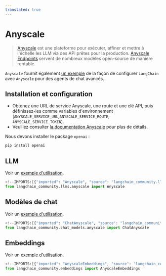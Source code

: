 ```yaml
---
translated: true
---
```


# Anyscale

>[Anyscale](https://www.anyscale.com) est une plateforme pour exécuter, affiner et mettre à l'échelle les LLM via des API prêtes pour la production.
> [Anyscale Endpoints](https://docs.anyscale.com/endpoints/overview) servent de nombreux modèles open-source de manière rentable.

`Anyscale` fournit également [un exemple](https://docs.anyscale.com/endpoints/model-serving/examples/langchain-integration)
de la façon de configurer `LangChain` avec `Anyscale` pour des agents de chat avancés.

## Installation et configuration

- Obtenez une URL de service Anyscale, une route et une clé API, puis définissez-les comme variables d'environnement (`ANYSCALE_SERVICE_URL`,`ANYSCALE_SERVICE_ROUTE`, `ANYSCALE_SERVICE_TOKEN`).
- Veuillez consulter [la documentation Anyscale](https://www.anyscale.com/get-started) pour plus de détails.

Nous devons installer le package `openai` :

```bash
pip install openai
```

## LLM

Voir un [exemple d'utilisation](/docs/integrations/llms/anyscale).

```python
<!--IMPORTS:[{"imported": "Anyscale", "source": "langchain_community.llms.anyscale", "docs": "https://api.python.langchain.com/en/latest/llms/langchain_community.llms.anyscale.Anyscale.html", "title": "Anyscale"}]-->
from langchain_community.llms.anyscale import Anyscale
```

## Modèles de chat

Voir un [exemple d'utilisation](/docs/integrations/chat/anyscale).

```python
<!--IMPORTS:[{"imported": "ChatAnyscale", "source": "langchain_community.chat_models.anyscale", "docs": "https://api.python.langchain.com/en/latest/chat_models/langchain_community.chat_models.anyscale.ChatAnyscale.html", "title": "Anyscale"}]-->
from langchain_community.chat_models.anyscale import ChatAnyscale
```

## Embeddings

Voir un [exemple d'utilisation](/docs/integrations/text_embedding/anyscale).

```python
<!--IMPORTS:[{"imported": "AnyscaleEmbeddings", "source": "langchain_community.embeddings", "docs": "https://api.python.langchain.com/en/latest/embeddings/langchain_community.embeddings.anyscale.AnyscaleEmbeddings.html", "title": "Anyscale"}]-->
from langchain_community.embeddings import AnyscaleEmbeddings
```
